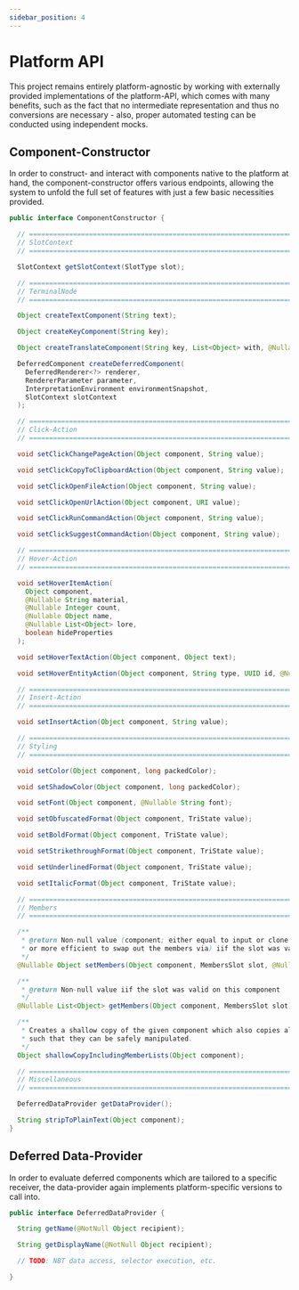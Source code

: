 ```yaml
---
sidebar_position: 4
---
```


# Platform API

This project remains entirely platform-agnostic by working with externally provided implementations of
the platform-API, which comes with many benefits, such as the fact that no intermediate representation
and thus no conversions are necessary - also, proper automated testing can be conducted using independent
mocks.

## Component-Constructor

In order to construct- and interact with components native to the platform at hand, the
component-constructor offers various endpoints, allowing the system to unfold the full
set of features with just a few basic necessities provided.

```java
public interface ComponentConstructor {

  // ================================================================================
  // SlotContext
  // ================================================================================

  SlotContext getSlotContext(SlotType slot);

  // ================================================================================
  // TerminalNode
  // ================================================================================

  Object createTextComponent(String text);

  Object createKeyComponent(String key);

  Object createTranslateComponent(String key, List<Object> with, @Nullable String fallback);

  DeferredComponent createDeferredComponent(
    DeferredRenderer<?> renderer,
    RendererParameter parameter,
    InterpretationEnvironment environmentSnapshot,
    SlotContext slotContext
  );

  // ================================================================================
  // Click-Action
  // ================================================================================

  void setClickChangePageAction(Object component, String value);

  void setClickCopyToClipboardAction(Object component, String value);

  void setClickOpenFileAction(Object component, String value);

  void setClickOpenUrlAction(Object component, URI value);

  void setClickRunCommandAction(Object component, String value);

  void setClickSuggestCommandAction(Object component, String value);

  // ================================================================================
  // Hover-Action
  // ================================================================================

  void setHoverItemAction(
    Object component,
    @Nullable String material,
    @Nullable Integer count,
    @Nullable Object name,
    @Nullable List<Object> lore,
    boolean hideProperties
  );

  void setHoverTextAction(Object component, Object text);

  void setHoverEntityAction(Object component, String type, UUID id, @Nullable Object name);

  // ================================================================================
  // Insert-Action
  // ================================================================================

  void setInsertAction(Object component, String value);

  // ================================================================================
  // Styling
  // ================================================================================

  void setColor(Object component, long packedColor);

  void setShadowColor(Object component, long packedColor);

  void setFont(Object component, @Nullable String font);

  void setObfuscatedFormat(Object component, TriState value);

  void setBoldFormat(Object component, TriState value);

  void setStrikethroughFormat(Object component, TriState value);

  void setUnderlinedFormat(Object component, TriState value);

  void setItalicFormat(Object component, TriState value);

  // ================================================================================
  // Members
  // ================================================================================

  /**
   * @return Non-null value (component; either equal to input or clone if that was necessary
   * or more efficient to swap out the members via) iif the slot was valid on this component
   */
  @Nullable Object setMembers(Object component, MembersSlot slot, @Nullable List<Object> children);

  /**
   * @return Non-null value iif the slot was valid on this component
   */
  @Nullable List<Object> getMembers(Object component, MembersSlot slot);

  /**
   * Creates a shallow copy of the given component which also copies all member-lists
   * such that they can be safely manipulated.
   */
  Object shallowCopyIncludingMemberLists(Object component);

  // ================================================================================
  // Miscellaneous
  // ================================================================================

  DeferredDataProvider getDataProvider();

  String stripToPlainText(Object component);
}
```

## Deferred Data-Provider

In order to evaluate deferred components which are tailored to a specific receiver, the
data-provider again implements platform-specific versions to call into.

```java
public interface DeferredDataProvider {

  String getName(@NotNull Object recipient);

  String getDisplayName(@NotNull Object recipient);

  // TODO: NBT data access, selector execution, etc.

}
```